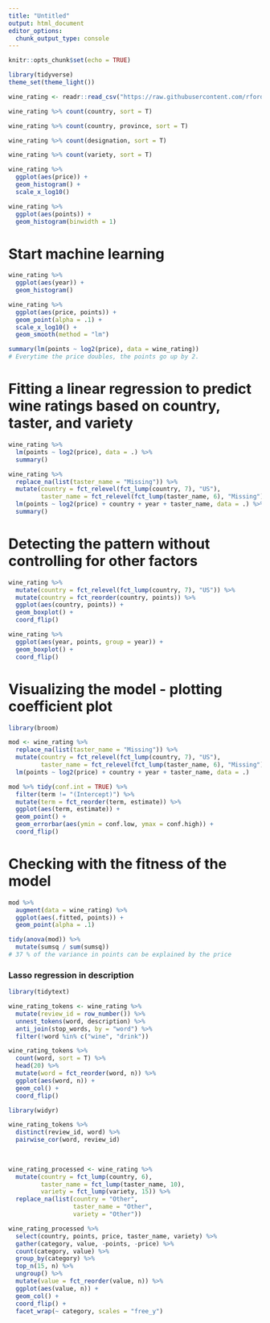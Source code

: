```yaml
---
title: "Untitled"
output: html_document
editor_options: 
  chunk_output_type: console
---
```


```r
knitr::opts_chunk$set(echo = TRUE)
```

```r
library(tidyverse)
theme_set(theme_light())

wine_rating <- readr::read_csv("https://raw.githubusercontent.com/rfordatascience/tidytuesday/master/data/2019/2019-05-28/winemag-data-130k-v2.csv") %>% select(-X1) %>% extract(title, "year", regex = "([12][90]\\d\\d)", convert = TRUE, remove = FALSE) %>% filter(year > 1900)

```

```r
wine_rating %>% count(country, sort = T)

wine_rating %>% count(country, province, sort = T)

wine_rating %>% count(designation, sort = T)

wine_rating %>% count(variety, sort = T)

wine_rating %>% 
  ggplot(aes(price)) +
  geom_histogram() + 
  scale_x_log10()

wine_rating %>% 
  ggplot(aes(points)) +
  geom_histogram(binwidth = 1)
```

# Start machine learning
```r
wine_rating %>% 
  ggplot(aes(year)) +
  geom_histogram()

wine_rating %>% 
  ggplot(aes(price, points)) +
  geom_point(alpha = .1) +
  scale_x_log10() +
  geom_smooth(method = "lm")

summary(lm(points ~ log2(price), data = wine_rating)) 
# Everytime the price doubles, the points go up by 2. 
```

# Fitting a linear regression to predict wine ratings based on country, taster, and variety
```r
wine_rating %>% 
  lm(points ~ log2(price), data = .) %>% 
  summary()

wine_rating %>% 
  replace_na(list(taster_name = "Missing")) %>% 
  mutate(country = fct_relevel(fct_lump(country, 7), "US"),
         taster_name = fct_relevel(fct_lump(taster_name, 6), "Missing")) %>% 
  lm(points ~ log2(price) + country + year + taster_name, data = .) %>% 
  summary()
```

# Detecting the pattern without controlling for other factors
```r
wine_rating %>% 
  mutate(country = fct_relevel(fct_lump(country, 7), "US")) %>% 
  mutate(country = fct_reorder(country, points)) %>% 
  ggplot(aes(country, points)) + 
  geom_boxplot() +
  coord_flip()

wine_rating %>% 
  ggplot(aes(year, points, group = year)) +
  geom_boxplot() + 
  coord_flip()
```

# Visualizing the model - plotting coefficient plot
```r
library(broom)

mod <- wine_rating %>% 
  replace_na(list(taster_name = "Missing")) %>% 
  mutate(country = fct_relevel(fct_lump(country, 7), "US"),
         taster_name = fct_relevel(fct_lump(taster_name, 6), "Missing")) %>% 
  lm(points ~ log2(price) + country + year + taster_name, data = .)

mod %>% tidy(conf.int = TRUE) %>% 
  filter(term != "(Intercept)") %>% 
  mutate(term = fct_reorder(term, estimate)) %>% 
  ggplot(aes(term, estimate)) +
  geom_point() +
  geom_errorbar(aes(ymin = conf.low, ymax = conf.high)) +
  coord_flip()
```

# Checking with the fitness of the model
```r
mod %>% 
  augment(data = wine_rating) %>% 
  ggplot(aes(.fitted, points)) +
  geom_point(alpha = .1)

tidy(anova(mod)) %>% 
  mutate(sumsq / sum(sumsq))
# 37 % of the variance in points can be explained by the price
```

### Lasso regression in description

```r
library(tidytext)

wine_rating_tokens <- wine_rating %>% 
  mutate(review_id = row_number()) %>% 
  unnest_tokens(word, description) %>% 
  anti_join(stop_words, by = "word") %>% 
  filter(!word %in% c("wine", "drink")) 

wine_rating_tokens %>% 
  count(word, sort = T) %>% 
  head(20) %>% 
  mutate(word = fct_reorder(word, n)) %>% 
  ggplot(aes(word, n)) + 
  geom_col() +
  coord_flip()
```


```r
library(widyr)

wine_rating_tokens %>% 
  distinct(review_id, word) %>% 
  pairwise_cor(word, review_id)
  
  
```

```r
wine_rating_processed <- wine_rating %>% 
  mutate(country = fct_lump(country, 6), 
         taster_name = fct_lump(taster_name, 10), 
         variety = fct_lump(variety, 15)) %>% 
  replace_na(list(country = "Other", 
                  taster_name = "Other", 
                  variety = "Other"))

wine_rating_processed %>% 
  select(country, points, price, taster_name, variety) %>% 
  gather(category, value, -points, -price) %>% 
  count(category, value) %>% 
  group_by(category) %>% 
  top_n(15, n) %>% 
  ungroup() %>% 
  mutate(value = fct_reorder(value, n)) %>% 
  ggplot(aes(value, n)) +
  geom_col() +
  coord_flip() +
  facet_wrap(~ category, scales = "free_y")
```
